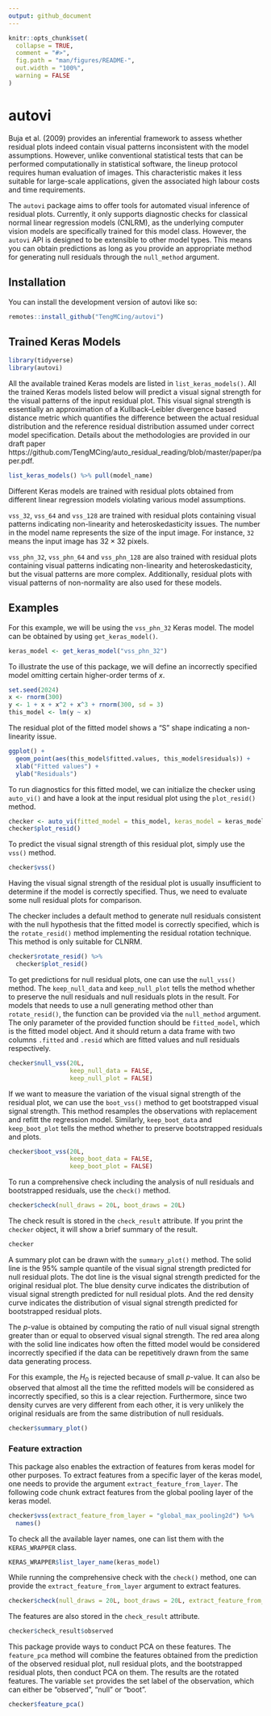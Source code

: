 ```yaml
---
output: github_document
---
```


<!-- README.md is generated from README.Rmd. Please edit that file -->

```r
knitr::opts_chunk$set(
  collapse = TRUE,
  comment = "#>",
  fig.path = "man/figures/README-",
  out.width = "100%",
  warning = FALSE
)
```

# autovi

<!-- badges: start -->
<!-- badges: end -->

Buja et al. (2009) provides an inferential framework to assess whether residual plots indeed contain visual patterns inconsistent with the model assumptions. However, unlike conventional statistical tests that can be performed computationally in statistical software, the lineup protocol requires human evaluation of images. This characteristic makes it less suitable for large-scale applications, given the associated high labour costs and time requirements.

The `autovi` package aims to offer tools for automated visual inference of residual plots. Currently, it only supports diagnostic checks for classical normal linear regression models (CNLRM), as the underlying computer vision models are specifically trained for this model class. However, the `autovi` API is designed to be extensible to other model types. This means you can obtain predictions as long as you provide an appropriate method for generating null residuals through the `null_method` argument.

## Installation

You can install the development version of autovi like so:

``` r
remotes::install_github("TengMCing/autovi")
```

## Trained Keras Models

```r
library(tidyverse)
library(autovi)
```

All the available trained Keras models are listed in `list_keras_models()`. All the trained Keras models listed below will predict a visual signal strength for the visual patterns of the input residual plot. This visual signal strength is essentially an approximation of a Kullback–Leibler divergence based distance metric which quantifies the difference between the actual residual distribution and the reference residual distribution assumed under correct model specification. Details about the methodologies are provided in our draft paper https://github.com/TengMCing/auto_residual_reading/blob/master/paper/paper.pdf.

```r
list_keras_models() %>% pull(model_name)
```

Different Keras models are trained with residual plots obtained from different linear regression models violating various model assumptions. 

`vss_32`, `vss_64` and `vss_128` are trained with residual plots containing visual patterns indicating non-linearity and heteroskedasticity issues. The number in the model name represents the size of the input image. For instance, `32` means the input image has $32 \times 32$ pixels. 

`vss_phn_32`, `vss_phn_64` and `vss_phn_128` are also trained with residual plots containing visual patterns indicating non-linearity and heteroskedasticity, but the visual patterns are more complex. Additionally, residual plots with visual patterns of non-normality are also used for these models. 

## Examples

For this example, we will be using the `vss_phn_32` Keras model. The model can be obtained by using `get_keras_model()`.

```r
keras_model <- get_keras_model("vss_phn_32")
```

To illustrate the use of this package, we will define an incorrectly specified model omitting certain higher-order terms of $x$.

```r
set.seed(2024)
x <- rnorm(300)
y <- 1 + x + x^2 + x^3 + rnorm(300, sd = 3)
this_model <- lm(y ~ x)
```

The residual plot of the fitted model shows a "S" shape indicating a non-linearity issue.

```r
ggplot() +
  geom_point(aes(this_model$fitted.values, this_model$residuals)) +
  xlab("Fitted values") +
  ylab("Residuals")
```


To run diagnostics for this fitted model, we can initialize the checker using `auto_vi()` and have a look at the input residual plot using the `plot_resid()` method.

```r
checker <- auto_vi(fitted_model = this_model, keras_model = keras_model)
checker$plot_resid()
```

To predict the visual signal strength of this residual plot, simply use the `vss()` method.

```r
checker$vss()
```

Having the visual signal strength of the residual plot is usually insufficient to determine if the model is correctly specified. Thus, we need to evaluate some null residual plots for comparison.

The checker includes a default method to generate null residuals consistent with the null hypothesis that the fitted model is correctly specified, which is the `rotate_resid()` method implementing the residual rotation technique. This method is only suitable for CLNRM. 

```r
checker$rotate_resid() %>%
  checker$plot_resid()
```

To get predictions for null residual plots, one can use the `null_vss()` method. The `keep_null_data` and `keep_null_plot` tells the method whether to preserve the null residuals and null residuals plots in the result. For models that needs to use a null generating method other than `rotate_resid()`, the function can be provided via the `null_method` argument. The only parameter of the provided function should be `fitted_model`, which is the fitted model object. And it should return a data frame with two columns `.fitted` and `.resid` which are fitted values and null residuals respectively.

```r
checker$null_vss(20L, 
                 keep_null_data = FALSE, 
                 keep_null_plot = FALSE)
```

If we want to measure the variation of the visual signal strength of the residual plot, we can use the `boot_vss()` method to get bootstrapped visual signal strength. This method resamples the observations with replacement and refitt the regression model. Similarly, `keep_boot_data` and `keep_boot_plot` tells the method whether to preserve bootstrapped residuals and plots.


```r
checker$boot_vss(20L, 
                 keep_boot_data = FALSE, 
                 keep_boot_plot = FALSE)
```

To run a comprehensive check including the analysis of null residuals and bootstrapped residuals, use the `check()` method.

```r
checker$check(null_draws = 20L, boot_draws = 20L)
```

The check result is stored in the `check_result` attribute. If you print the `checker` object, it will show a brief summary of the result.

```r
checker
```

A summary plot can be drawn with the `summary_plot()` method. The solid line is the 95% sample quantile of the visual signal strength predicted for null residual plots. The dot line is the visual signal strength predicted for the original residual plot. The blue density curve indicates the distribution of visual signal strength predicted for null residual plots. And the red density curve indicates the distribution of visual signal strength predicted for bootstrapped residual plots.

The $p$-value is obtained by computing the ratio of null visual signal strength greater than or equal to observed visual signal strength. The red area along with the solid line indicates how often the fitted model would be considered incorrectly specified if the data can be repetitively drawn from the same data generating process.

For this example, the $H_0$ is rejected because of small $p$-value. It can also be observed that almost all the time the refitted models will be considered as incorrectly specified, so this is a clear rejection. Furthermore, since two density curves are very different from each other, it is very unlikely the original residuals are from the same distribution of null residuals.

```r
checker$summary_plot()
```

### Feature extraction

This package also enables the extraction of features from keras model for other purposes. To extract features from a specific layer of the keras model, one needs to provide the argument `extract_feature_from_layer`. The following code chunk extract features from the global pooling layer of the keras model.

```r
checker$vss(extract_feature_from_layer = "global_max_pooling2d") %>%
  names()
```

To check all the available layer names, one can list them with the `KERAS_WRAPPER` class.

```r
KERAS_WRAPPER$list_layer_name(keras_model)
```

While running the comprehensive check with the `check()` method, one can provide the `extract_feature_from_layer` argument to extract features.

```r
checker$check(null_draws = 20L, boot_draws = 20L, extract_feature_from_layer = "global_max_pooling2d")
```

The features are also stored in the `check_result` attribute.

```r
checker$check_result$observed
```

This package provide ways to conduct PCA on these features. The `feature_pca` method will combine the features obtained from the prediction of the observed residual plot, null residual plots, and the bootstrapped residual plots, then conduct PCA on them. The results are the rotated features. The variable `set` provides the set label of the observation, which can either be "observed", "null" or "boot".

```r
checker$feature_pca()
```


